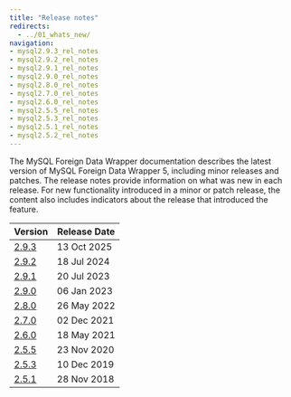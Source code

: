 ```yaml
---
title: "Release notes"
redirects:
  - ../01_whats_new/
navigation:
- mysql2.9.3_rel_notes
- mysql2.9.2_rel_notes
- mysql2.9.1_rel_notes
- mysql2.9.0_rel_notes
- mysql2.8.0_rel_notes
- mysql2.7.0_rel_notes
- mysql2.6.0_rel_notes
- mysql2.5.5_rel_notes
- mysql2.5.3_rel_notes
- mysql2.5.1_rel_notes
- mysql2.5.2_rel_notes
---
```


The MySQL Foreign Data Wrapper documentation describes the latest version of MySQL Foreign Data Wrapper 5, including minor releases and patches. The release notes provide information on what was new in each release. For new functionality introduced in a minor or patch release, the content also includes indicators about the release that introduced the feature.

| Version                       | Release Date |
|-------------------------------|--------------|
| [2.9.3](mysql2.9.3_rel_notes) | 13 Oct 2025  |
| [2.9.2](mysql2.9.2_rel_notes) | 18 Jul 2024  |
| [2.9.1](mysql2.9.1_rel_notes) | 20 Jul 2023  |
| [2.9.0](mysql2.9.0_rel_notes) | 06 Jan 2023  |
| [2.8.0](mysql2.8.0_rel_notes) | 26 May 2022  |
| [2.7.0](mysql2.7.0_rel_notes) | 02 Dec 2021  |
| [2.6.0](mysql2.6.0_rel_notes) | 18 May 2021  |
| [2.5.5](mysql2.5.5_rel_notes) | 23 Nov 2020  |
| [2.5.3](mysql2.5.3_rel_notes) | 10 Dec 2019  |
| [2.5.1](mysql2.5.1_rel_notes) | 28 Nov 2018  |